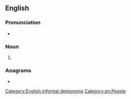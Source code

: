 {{also|croweater|crow-eater}}
==English==

===Pronunciation===
* {{audio|en|EN-AU ck1 crow eater.ogg|Audio (AU)}}

===Noun===
{{en-noun}}

# {{lb|en|Australia}} {{alternative form of|en|croweater}}

===Anagrams===
* {{anagrams|en|a=aceeorrtw|water core}}

[[Category:English informal demonyms]]
[[Category:en:People]]